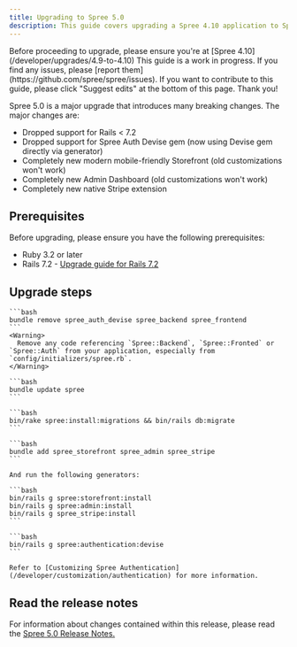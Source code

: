 ```yaml
---
title: Upgrading to Spree 5.0
description: This guide covers upgrading a Spree 4.10 application to Spree 5.0.
---
```


<Info>
  Before proceeding to upgrade, please ensure you're at [Spree 4.10](/developer/upgrades/4.9-to-4.10)
</Info>

<Warning>
  This guide is a work in progress. If you find any issues, please [report them](https://github.com/spree/spree/issues). If you want to contribute to this guide, please click "Suggest edits" at the bottom of this page. Thank you!
</Warning>

Spree 5.0 is a major upgrade that introduces many breaking changes. The major changes are:

- Dropped support for Rails < 7.2
- Dropped support for Spree Auth Devise gem (now using Devise gem directly via generator)
- Completely new modern mobile-friendly Storefront (old customizations won't work)
- Completely new Admin Dashboard (old customizations won't work)
- Completely new native Stripe extension

## Prerequisites

Before upgrading, please ensure you have the following prerequisites:

- Ruby 3.2 or later
- Rails 7.2 - [Upgrade guide for Rails 7.2](https://guides.rubyonrails.org/upgrading_ruby_on_rails.html#upgrading-from-rails-7-1-to-rails-7-2)


## Upgrade steps

<AccordionGroup>
  <Accordion title="1. Remove old frontend/backend Spree gems">

    ```bash
    bundle remove spree_auth_devise spree_backend spree_frontend
    ```
    <Warning>
      Remove any code referencing `Spree::Backend`, `Spree::Fronted` or `Spree::Auth` from your application, especially from `config/initializers/spree.rb`.
    </Warning>
  </Accordion>

  <Accordion title="2. Update main Spree gem">

    ```bash
    bundle update spree
    ```
  </Accordion>

  <Accordion title="2. Install and run missing migrations">

    ```bash
    bin/rake spree:install:migrations && bin/rails db:migrate
    ```
  </Accordion>

  <Accordion title="3. Add new Spree gems">

    ```bash
    bundle add spree_storefront spree_admin spree_stripe
    ```

    And run the following generators:

    ```bash
    bin/rails g spree:storefront:install
    bin/rails g spree:admin:install
    bin/rails g spree_stripe:install
    ```
  </Accordion>

  <Accordion title="4. Run the authentication generator (Optional)">

    ```bash
    bin/rails g spree:authentication:devise
    ```

    Refer to [Customizing Spree Authentication](/developer/customization/authentication) for more information.
  </Accordion>
</AccordionGroup>

## Read the release notes

For information about changes contained within this release, please read the [Spree 5.0 Release Notes.](https://github.com/orgs/spree/discussions/12604)
